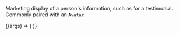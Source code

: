 
<Meta title="Brand/Molecules/Byline" component={Byline} />

Marketing display of a person's information, such as for a testimonial.
Commonly paired with an `Avatar`.

<Canvas withSource="open">
  <Story name="Byline">
    {(args) => (
      <Byline
        firstName={text('First Name', 'Bill')}
        lastName={text('Last Name', 'Murray')}
        occupation={text('Occupation', 'Ghostbuster @ Ghostcademy')}
        location={text('Location', 'New York, NY', '')}
      />
    )}
  </Story>
</Canvas>

<Props story="Byline" of={Byline} />

